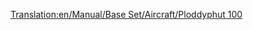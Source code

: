 [[Translation:en/Manual/Base Set/Aircraft/Ploddyphut 100]]

{{es/Aeronaves|Nombre=Ploddyphut 100
|Imagen=[[File:en/Ploddyphut100.png|Ploddyphut 100]]
|Precio=71.092 € (35.546 £)
|Velocidad=473 km/h (296 mph)
|Coste-anual=6.374 € (3.187 £)
|Diseño=1945
|Duración=20
|Capacidad=25 pasajeros y 5 sacos de correo
|Descripción=Versión Fantasía del [[es/Manual/Base Set/Aircraft/Sampson U52|Sampson U52/Junkers J52]]. Es el primer avión disponible en el clima Fantasía.
|Vida-real=Ficción
}}